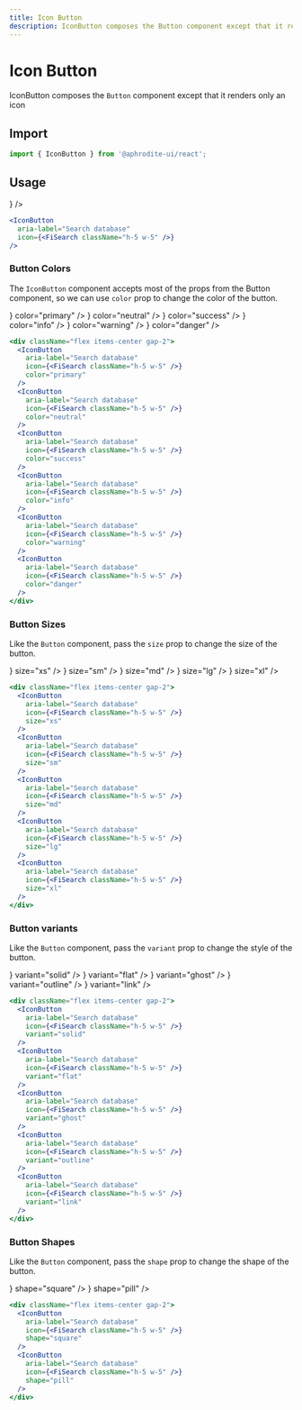 ```yaml
---
title: Icon Button
description: IconButton composes the Button component except that it renders only an icon.
---
```



# Icon Button

IconButton composes the `Button` component except that it renders only an icon

## Import

```js
import { IconButton } from '@aphrodite-ui/react';
```

## Usage

<Canvas>
  <IconButton
    aria-label="Search database"
    icon={<FiSearch className="h-5 w-5" />}
  />
</Canvas>

```jsx
<IconButton
  aria-label="Search database"
  icon={<FiSearch className="h-5 w-5" />}
/>
```

### Button Colors

The `IconButton` component accepts most of the props from the Button component,
so we can use `color` prop to change the color of the button.

<Canvas>
  <div className="flex items-center gap-2">
    <IconButton
      aria-label="Search database"
      icon={<FiSearch className="h-5 w-5" />}
      color="primary"
    />
    <IconButton
      aria-label="Search database"
      icon={<FiSearch className="h-5 w-5" />}
      color="neutral"
    />
    <IconButton
      aria-label="Search database"
      icon={<FiSearch className="h-5 w-5" />}
      color="success"
    />
    <IconButton
      aria-label="Search database"
      icon={<FiSearch className="h-5 w-5" />}
      color="info"
    />
    <IconButton
      aria-label="Search database"
      icon={<FiSearch className="h-5 w-5" />}
      color="warning"
    />
    <IconButton
      aria-label="Search database"
      icon={<FiSearch className="h-5 w-5" />}
      color="danger"
    />
  </div>
</Canvas>

```jsx
<div className="flex items-center gap-2">
  <IconButton
    aria-label="Search database"
    icon={<FiSearch className="h-5 w-5" />}
    color="primary"
  />
  <IconButton
    aria-label="Search database"
    icon={<FiSearch className="h-5 w-5" />}
    color="neutral"
  />
  <IconButton
    aria-label="Search database"
    icon={<FiSearch className="h-5 w-5" />}
    color="success"
  />
  <IconButton
    aria-label="Search database"
    icon={<FiSearch className="h-5 w-5" />}
    color="info"
  />
  <IconButton
    aria-label="Search database"
    icon={<FiSearch className="h-5 w-5" />}
    color="warning"
  />
  <IconButton
    aria-label="Search database"
    icon={<FiSearch className="h-5 w-5" />}
    color="danger"
  />
</div>
```

### Button Sizes

Like the `Button` component, pass the `size` prop to change the size of the button.

<Canvas>
  <div className="flex items-center gap-2">
    <IconButton
      aria-label="Search database"
      icon={<FiSearch className="h-5 w-5" />}
      size="xs"
    />
    <IconButton
      aria-label="Search database"
      icon={<FiSearch className="h-5 w-5" />}
      size="sm"
    />
    <IconButton
      aria-label="Search database"
      icon={<FiSearch className="h-5 w-5" />}
      size="md"
    />
    <IconButton
      aria-label="Search database"
      icon={<FiSearch className="h-5 w-5" />}
      size="lg"
    />
    <IconButton
      aria-label="Search database"
      icon={<FiSearch className="h-5 w-5" />}
      size="xl"
    />
  </div>
</Canvas>

```jsx
<div className="flex items-center gap-2">
  <IconButton
    aria-label="Search database"
    icon={<FiSearch className="h-5 w-5" />}
    size="xs"
  />
  <IconButton
    aria-label="Search database"
    icon={<FiSearch className="h-5 w-5" />}
    size="sm"
  />
  <IconButton
    aria-label="Search database"
    icon={<FiSearch className="h-5 w-5" />}
    size="md"
  />
  <IconButton
    aria-label="Search database"
    icon={<FiSearch className="h-5 w-5" />}
    size="lg"
  />
  <IconButton
    aria-label="Search database"
    icon={<FiSearch className="h-5 w-5" />}
    size="xl"
  />
</div>
```

### Button variants

Like the `Button` component, pass the `variant` prop to change the style of the button.

<Canvas>
  <div className="flex items-center gap-2">
    <IconButton
      aria-label="Search database"
      icon={<FiSearch className="h-5 w-5" />}
      variant="solid"
    />
    <IconButton
      aria-label="Search database"
      icon={<FiSearch className="h-5 w-5" />}
      variant="flat"
    />
    <IconButton
      aria-label="Search database"
      icon={<FiSearch className="h-5 w-5" />}
      variant="ghost"
    />
    <IconButton
      aria-label="Search database"
      icon={<FiSearch className="h-5 w-5" />}
      variant="outline"
    />
    <IconButton
      aria-label="Search database"
      icon={<FiSearch className="h-5 w-5" />}
      variant="link"
    />
  </div>
</Canvas>

```jsx
<div className="flex items-center gap-2">
  <IconButton
    aria-label="Search database"
    icon={<FiSearch className="h-5 w-5" />}
    variant="solid"
  />
  <IconButton
    aria-label="Search database"
    icon={<FiSearch className="h-5 w-5" />}
    variant="flat"
  />
  <IconButton
    aria-label="Search database"
    icon={<FiSearch className="h-5 w-5" />}
    variant="ghost"
  />
  <IconButton
    aria-label="Search database"
    icon={<FiSearch className="h-5 w-5" />}
    variant="outline"
  />
  <IconButton
    aria-label="Search database"
    icon={<FiSearch className="h-5 w-5" />}
    variant="link"
  />
</div>
```

### Button Shapes

Like the `Button` component, pass the `shape` prop to change the shape of the button.

<Canvas>
  <div className="flex items-center gap-2">
    <IconButton
      aria-label="Search database"
      icon={<FiSearch className="h-5 w-5" />}
      shape="square"
    />
    <IconButton
      aria-label="Search database"
      icon={<FiSearch className="h-5 w-5" />}
      shape="pill"
    />
  </div>
</Canvas>

```jsx
<div className="flex items-center gap-2">
  <IconButton
    aria-label="Search database"
    icon={<FiSearch className="h-5 w-5" />}
    shape="square"
  />
  <IconButton
    aria-label="Search database"
    icon={<FiSearch className="h-5 w-5" />}
    shape="pill"
  />
</div>
```
